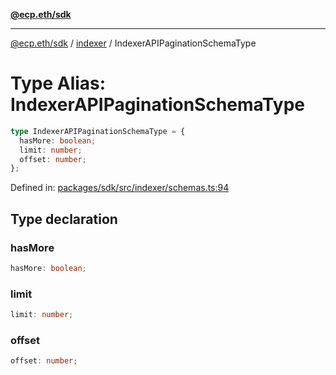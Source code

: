 [**@ecp.eth/sdk**](../../index.mdx)

***

[@ecp.eth/sdk](/sdk-reference/index.mdx) / [indexer](/sdk-reference/indexer/index.mdx) / IndexerAPIPaginationSchemaType

# Type Alias: IndexerAPIPaginationSchemaType

```ts
type IndexerAPIPaginationSchemaType = {
  hasMore: boolean;
  limit: number;
  offset: number;
};
```

Defined in: [packages/sdk/src/indexer/schemas.ts:94](https://github.com/ecp-eth/comments-monorepo/blob/main/packages/sdk/src/indexer/schemas.ts#L94)

## Type declaration

### hasMore

```ts
hasMore: boolean;
```

### limit

```ts
limit: number;
```

### offset

```ts
offset: number;
```
